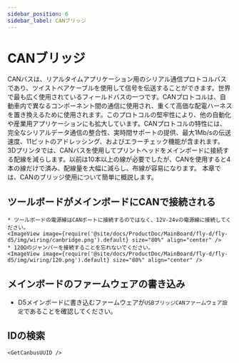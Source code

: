 ```yaml
---
sidebar_position: 6
sidebar_label: CANブリッジ
---
```






# CANブリッジ

CANバスは、リアルタイムアプリケーション用のシリアル通信プロトコルバスであり、ツイストペアケーブルを使用して信号を伝送することができます。世界で最も広く使用されているフィールドバスの一つです。CANプロトコルは、自動車内で異なるコンポーネント間の通信に使用され、重くて高価な配電ハーネスを置き換えるために使用されます。このプロトコルの堅牢性により、他の自動化や産業用アプリケーションにも拡大しています。CANプロトコルの特性には、完全なシリアルデータ通信の整合性、実時間サポートの提供、最大1Mb/sの伝送速度、11ビットのアドレッシング、およびエラーチェック機能が含まれます。
3Dプリンタでは、CANバスを使用してプリントヘッドをメインボードに接続する配線を減らします。以前は10本以上の線が必要でしたが、CANを使用すると4本の線だけで済み、配線量を大幅に減らし、布線が容易になります。
本章では、CANのブリッジ使用について簡単に概説します。

## ツールボードがメインボードにCANで接続される

    * ツールボードの電源線はCANポートに接続するのではなく、12V-24vの電源線に接続してください。
    <ImageView image={require('@site/docs/ProductDoc/MainBoard/fly-d/fly-d5/img/wiring/canbridge.png').default} size="80%" align="center" />
    * 120Ωのジャンパーを接続することを忘れないでください。
    <ImageView image={require('@site/docs/ProductDoc/MainBoard/fly-d/fly-d5/img/wiring/120.png').default} size="80%" align="center" />

## メインボードのファームウェアの書き込み

* D5メインボードに書き込むファームウェアが`USBブリッジCANファームウェア設定`であることを確認してください。


## IDの検索

    <GetCanbusUUID />